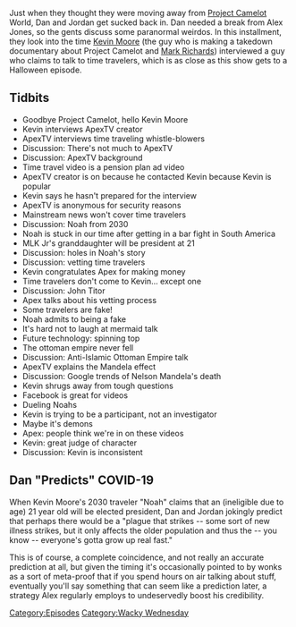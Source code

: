 {{DEFAULTSORT:
    #_EPISODE_0362:There Is No Mermaid
}}{{Episode
    | title           = There Is No Mermaid
    | caption         = Listen to this episode on [https://knowledgefight.libsyn.com/knowledge-fight-there-is-no-mermaid Libsyn] [https://open.spotify.com/episode/0m2lPAroUpXQ1Bbfou7mZK Spotify], Read the [[Transcript/362: There Is No Mermaid|Unofficial Transcript]]
    | episodeNumber   = 362
    | length          = 01:55:44
    | airDate         = October 30, 2019
    | episodeType     = [[:Category:Wacky Wednesday|Wacky Wednesday]]
    | appearance      = [[Kevin Moore]], [[Noah]], [[John Titor]]
    | oocDrop         = In the case of the Merman
    | previousEpisode = [[361: April 19, 2013]]
    | nextEpisode     = [[363: October 30, 2019]]
}}

{{Stub}}

Just when they thought they were moving away from [[Project Camelot]] World, Dan and Jordan get sucked back in. Dan needed a break from Alex Jones, so the gents discuss some paranormal weirdos. In this installment, they look into the time [[Kevin Moore]] (the guy who is making a takedown documentary about Project Camelot and [[Mark Richards]]) interviewed a guy who claims to talk to time travelers, which is as close as this show gets to a Halloween episode.

==Tidbits==

*Goodbye Project Camelot, hello Kevin Moore
*Kevin interviews ApexTV creator
*ApexTV interviews time traveling whistle-blowers
*Discussion: There's not much to ApexTV
*Discussion: ApexTV background
*Time travel video is a pension plan ad video
*ApexTV creator is on because he contacted Kevin because Kevin is popular
*Kevin says he hasn't prepared for the interview
*ApexTV is anonymous for security reasons
*Mainstream news won't cover time travelers
*Discussion: Noah from 2030
*Noah is stuck in our time after getting in a bar fight in South America
*MLK Jr's granddaughter will be president at 21
*Discussion: holes in Noah's story
*Discussion: vetting time travelers
*Kevin congratulates Apex for making money
*Time travelers don't come to Kevin... except one
*Discussion: John Titor
*Apex talks about his vetting process
*Some travelers are fake!
*Noah admits to being a fake
*It's hard not to laugh at mermaid talk
*Future technology: spinning top
*The ottoman empire never fell
*Discussion: Anti-Islamic Ottoman Empire talk
*ApexTV explains the Mandela effect
*Discussion: Google trends of Nelson Mandela's death
*Kevin shrugs away from tough questions
*Facebook is great for videos
*Dueling Noahs
*Kevin is trying to be a participant, not an investigator
*Maybe it's demons
*Apex: people think we're in on these videos
*Kevin: great judge of character
*Discussion: Kevin is inconsistent

==Dan "Predicts" COVID-19==

When Kevin Moore's 2030 traveler "Noah" claims that an (ineligible due to age) 21 year old will be elected president, Dan and Jordan jokingly predict that perhaps there would be a "plague that strikes -- some sort of new illness strikes, but it only affects the older population and thus the -- you know -- everyone's gotta grow up real fast."

This is of course, a complete coincidence, and not really an accurate prediction at all, but given the timing it's occasionally pointed to by wonks as a sort of meta-proof that if you spend hours on air talking about stuff, eventually you'll say something that can seem like a prediction later, a strategy Alex regularly employs to undeservedly boost his credibility.

[[Category:Episodes]]
[[Category:Wacky Wednesday]]
